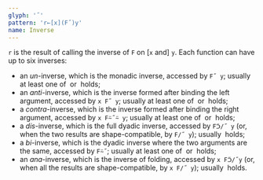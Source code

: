 ```yaml
---
glyph: '˝'
pattern: 'r←[x](F˝)y'
name: Inverse
---
```


`r` is the result of calling the inverse of `F` on \[`x` and\] `y`. Each function can have up to six inverses:

* an *un*-inverse, which is the monadic inverse, accessed by `F˝ y`; usually at least one of&nbsp;<hl code='y ≡ F F˝ y' />&nbsp;or&nbsp;<hl code='y ≡ F˝ F y' />&nbsp;holds;
* an *anti*-inverse, which is the inverse formed after binding the left argument, accessed by `x F˝ y`; usually at least one of&nbsp;<hl code='y ≡ x F x F˝ y' />&nbsp;or&nbsp;<hl code='y ≡ x F˝ x F y' />&nbsp;holds;
* a *contra*-inverse, which is the inverse formed after binding the right argument, accessed by `x F⍨˝⍨ y`; usually at least one of&nbsp;<hl code='x ≡ (x F y) F⍨˝⍨ y' />&nbsp;or&nbsp;<hl code='x ≡ (x F⍨˝⍨ y) F y' />&nbsp;holds;
* a *dis*-inverse, which is the full dyadic inverse, accessed by `Fᑒ/˝ y` (or, when the two results are shape-compatible, by `F/˝ y`); usually&nbsp;<hl code='y ≡ Fᑒ/ Fᑒ/˝ y' />&nbsp;holds;
* a *bi*-inverse, which is the dyadic inverse where the two arguments are the same, accessed by `F⍨˝`; usually at least one of&nbsp;<hl code='y ≡ F⍨ F⍨˝ y' />&nbsp;or&nbsp;<hl code='y ≡ F⍨˝ F⍨ y' />&nbsp;holds;
* an *ana*-inverse, which is the inverse of folding, accessed by `x Fᑒ/˝y` (or, when all the results are shape-compatible, by `x F/˝ y`); usually&nbsp;<hl code='y ≡ x Fᑒ/ x Fᑒ/˝ y' />&nbsp;holds.
